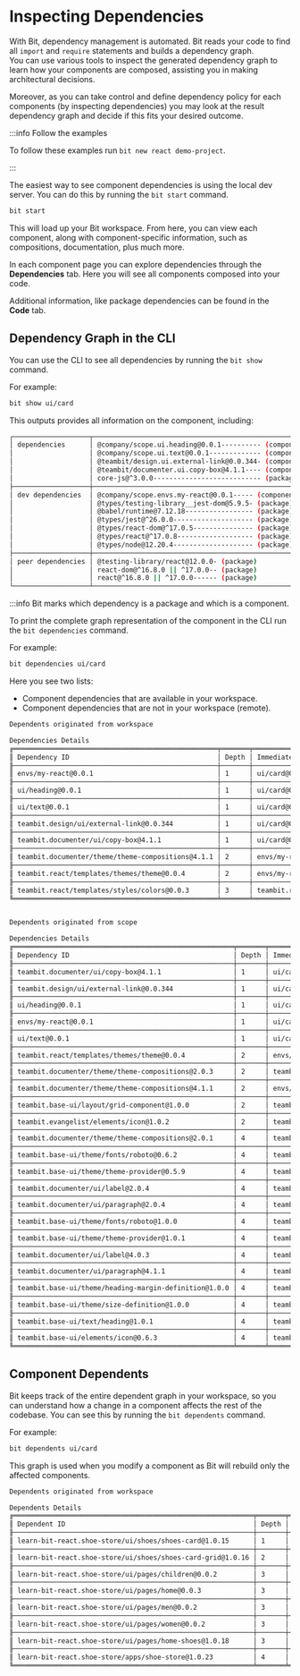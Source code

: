 <!-- // import { Image } from '@teambit/docs.ui.zoomable-image'; -->

# Inspecting Dependencies

With Bit, dependency management is automated. Bit reads your code to find all `import` and `require` statements and builds a dependency graph.  
You can use various tools to inspect the generated dependency graph to learn how your components are composed, assisting you in making architectural decisions. 

Moreover, as you can take control and define dependency policy for each components (by inspecting dependencies) you may look at the result dependency graph and decide if this fits your desired outcome.

:::info Follow the examples

To follow these examples run `bit new react demo-project`.

:::

The easiest way to see component dependencies is using the local dev server. You can do this by running the `bit start` command.

```bash title="start dev server"
bit start
```

This will load up your Bit workspace. From here, you can view each component, along with component-specific information, such as compositions, documentation, plus much more.

In each component page you can explore dependencies through the **Dependencies** tab. Here you will see all components composed into your code.


<!-- {/* <Image src={devServerDepsGraph} /> */} -->

Additional information, like package dependencies can be found in the **Code** tab.


<!-- {/* <Image src={devServerDepsCode} /> */} -->

## Dependency Graph in the CLI

You can use the CLI to see all dependencies by running the `bit show` command.

For example:

```bash title="show all dependencies"
bit show ui/card
```

This outputs provides all information on the component, including:

```bash
┌───────────────────┬──────────────────────────────────────────────────────────┐
│ dependencies      │ @company/scope.ui.heading@0.0.1---------- (component)    │
│                   │ @company/scope.ui.text@0.0.1------------- (component)    │
│                   │ @teambit/design.ui.external-link@0.0.344- (component)    │
│                   │ @teambit/documenter.ui.copy-box@4.1.1---- (component)    │
│                   │ core-js@^3.0.0--------------------------- (package)      │
├───────────────────┼──────────────────────────────────────────────────────────┤
│ dev dependencies  │ @company/scope.envs.my-react@0.0.1----- (component)      │
│                   │ @types/testing-library__jest-dom@5.9.5- (package)        │
│                   │ @babel/runtime@7.12.18----------------- (package)        │
│                   │ @types/jest@^26.0.0-------------------- (package)        │
│                   │ @types/react-dom@^17.0.5--------------- (package)        │
│                   │ @types/react@^17.0.8------------------- (package)        │
│                   │ @types/node@12.20.4-------------------- (package)        │
├───────────────────┼──────────────────────────────────────────────────────────┤
│ peer dependencies │ @testing-library/react@12.0.0- (package)                 │
│                   │ react-dom@^16.8.0 || ^17.0.0-- (package)                 │
│                   │ react@^16.8.0 || ^17.0.0------ (package)                 │
└───────────────────┴──────────────────────────────────────────────────────────┘
```

:::info Bit marks which dependency is a package and which is a component.

To print the complete graph representation of the component in the CLI run the `bit dependencies` command.

For example:

```bash
bit dependencies ui/card
```

Here you see two lists:

- Component dependencies that are available in your workspace.
- Component dependencies that are not in your workspace (remote).

```bash
Dependents originated from workspace

Dependencies Details
╔═══════════════════════════════════════════════════╤═══════╤════════════════════════════════════════════╤═════════════════╗
║ Dependency ID                                     │ Depth │ Immediate Dependent                        │ Dependency type ║
╟───────────────────────────────────────────────────┼───────┼────────────────────────────────────────────┼─────────────────╢
║ envs/my-react@0.0.1                               │ 1     │ ui/card@0.0.1                              │                 ║
╟───────────────────────────────────────────────────┼───────┼────────────────────────────────────────────┼─────────────────╢
║ ui/heading@0.0.1                                  │ 1     │ ui/card@0.0.1                              │ prod            ║
╟───────────────────────────────────────────────────┼───────┼────────────────────────────────────────────┼─────────────────╢
║ ui/text@0.0.1                                     │ 1     │ ui/card@0.0.1                              │ prod            ║
╟───────────────────────────────────────────────────┼───────┼────────────────────────────────────────────┼─────────────────╢
║ teambit.design/ui/external-link@0.0.344           │ 1     │ ui/card@0.0.1                              │ prod            ║
╟───────────────────────────────────────────────────┼───────┼────────────────────────────────────────────┼─────────────────╢
║ teambit.documenter/ui/copy-box@4.1.1              │ 1     │ ui/card@0.0.1                              │ prod            ║
╟───────────────────────────────────────────────────┼───────┼────────────────────────────────────────────┼─────────────────╢
║ teambit.documenter/theme/theme-compositions@4.1.1 │ 2     │ envs/my-react@0.0.1                        │ prod            ║
╟───────────────────────────────────────────────────┼───────┼────────────────────────────────────────────┼─────────────────╢
║ teambit.react/templates/themes/theme@0.0.4        │ 2     │ envs/my-react@0.0.1                        │ prod            ║
╟───────────────────────────────────────────────────┼───────┼────────────────────────────────────────────┼─────────────────╢
║ teambit.react/templates/styles/colors@0.0.3       │ 3     │ teambit.react/templates/themes/theme@0.0.4 │ prod            ║
╚═══════════════════════════════════════════════════╧═══════╧════════════════════════════════════════════╧═════════════════╝


Dependents originated from scope

Dependencies Details
╔═══════════════════════════════════════════════════════╤═══════╤═══════════════════════════════════════════════════╤═════════════════╗
║ Dependency ID                                         │ Depth │ Immediate Dependent                               │ Dependency type ║
╟───────────────────────────────────────────────────────┼───────┼───────────────────────────────────────────────────┼─────────────────╢
║ teambit.documenter/ui/copy-box@4.1.1                  │ 1     │ ui/card@0.0.1                                     │ prod            ║
╟───────────────────────────────────────────────────────┼───────┼───────────────────────────────────────────────────┼─────────────────╢
║ teambit.design/ui/external-link@0.0.344               │ 1     │ ui/card@0.0.1                                     │ prod            ║
╟───────────────────────────────────────────────────────┼───────┼───────────────────────────────────────────────────┼─────────────────╢
║ ui/heading@0.0.1                                      │ 1     │ ui/card@0.0.1                                     │ prod            ║
╟───────────────────────────────────────────────────────┼───────┼───────────────────────────────────────────────────┼─────────────────╢
║ envs/my-react@0.0.1                                   │ 1     │ ui/card@0.0.1                                     │                 ║
╟───────────────────────────────────────────────────────┼───────┼───────────────────────────────────────────────────┼─────────────────╢
║ ui/text@0.0.1                                         │ 1     │ ui/card@0.0.1                                     │ prod            ║
╟───────────────────────────────────────────────────────┼───────┼───────────────────────────────────────────────────┼─────────────────╢
║ teambit.react/templates/themes/theme@0.0.4            │ 2     │ envs/my-react@0.0.1                               │ prod            ║
╟───────────────────────────────────────────────────────┼───────┼───────────────────────────────────────────────────┼─────────────────╢
║ teambit.documenter/theme/theme-compositions@2.0.3     │ 2     │ teambit.design/ui/external-link@0.0.344           │ dev             ║
╟───────────────────────────────────────────────────────┼───────┼───────────────────────────────────────────────────┼─────────────────╢
║ teambit.documenter/theme/theme-compositions@4.1.1     │ 2     │ envs/my-react@0.0.1                               │ prod            ║
╟───────────────────────────────────────────────────────┼───────┼───────────────────────────────────────────────────┼─────────────────╢
║ teambit.base-ui/layout/grid-component@1.0.0           │ 2     │ teambit.documenter/ui/copy-box@4.1.1              │ prod            ║
╟───────────────────────────────────────────────────────┼───────┼───────────────────────────────────────────────────┼─────────────────╢
║ teambit.evangelist/elements/icon@1.0.2                │ 2     │ teambit.documenter/ui/copy-box@4.1.1              │ prod            ║
╟───────────────────────────────────────────────────────┼───────┼───────────────────────────────────────────────────┼─────────────────╢
║ teambit.documenter/theme/theme-compositions@2.0.1     │ 4     │ teambit.evangelist/elements/icon@0.5.20           │ dev             ║
╟───────────────────────────────────────────────────────┼───────┼───────────────────────────────────────────────────┼─────────────────╢
║ teambit.base-ui/theme/fonts/roboto@0.6.2              │ 4     │ teambit.documenter/theme/theme-context@2.0.4      │ prod            ║
╟───────────────────────────────────────────────────────┼───────┼───────────────────────────────────────────────────┼─────────────────╢
║ teambit.base-ui/theme/theme-provider@0.5.9            │ 4     │ teambit.documenter/theme/theme-context@2.0.4      │ prod            ║
╟───────────────────────────────────────────────────────┼───────┼───────────────────────────────────────────────────┼─────────────────╢
║ teambit.documenter/ui/label@2.0.4                     │ 4     │ teambit.documenter/theme/theme-context@2.0.4      │ dev             ║
╟───────────────────────────────────────────────────────┼───────┼───────────────────────────────────────────────────┼─────────────────╢
║ teambit.documenter/ui/paragraph@2.0.4                 │ 4     │ teambit.documenter/theme/theme-context@2.0.4      │ dev             ║
╟───────────────────────────────────────────────────────┼───────┼───────────────────────────────────────────────────┼─────────────────╢
║ teambit.base-ui/theme/fonts/roboto@1.0.0              │ 4     │ teambit.documenter/theme/theme-context@4.0.3      │ prod            ║
╟───────────────────────────────────────────────────────┼───────┼───────────────────────────────────────────────────┼─────────────────╢
║ teambit.base-ui/theme/theme-provider@1.0.1            │ 4     │ teambit.documenter/theme/theme-context@4.0.3      │ prod            ║
╟───────────────────────────────────────────────────────┼───────┼───────────────────────────────────────────────────┼─────────────────╢
║ teambit.documenter/ui/label@4.0.3                     │ 4     │ teambit.documenter/theme/theme-context@4.0.3      │ dev             ║
╟───────────────────────────────────────────────────────┼───────┼───────────────────────────────────────────────────┼─────────────────╢
║ teambit.documenter/ui/paragraph@4.1.1                 │ 4     │ teambit.documenter/theme/theme-context@4.0.3      │ dev             ║
╟───────────────────────────────────────────────────────┼───────┼───────────────────────────────────────────────────┼─────────────────╢
║ teambit.base-ui/theme/heading-margin-definition@1.0.0 │ 4     │ teambit.evangelist/theme/evangelist-theme@1.0.2   │ prod            ║
╟───────────────────────────────────────────────────────┼───────┼───────────────────────────────────────────────────┼─────────────────╢
║ teambit.base-ui/theme/size-definition@1.0.0           │ 4     │ teambit.evangelist/theme/evangelist-theme@1.0.2   │ prod            ║
╟───────────────────────────────────────────────────────┼───────┼───────────────────────────────────────────────────┼─────────────────╢
║ teambit.base-ui/text/heading@1.0.1                    │ 4     │ teambit.documenter/ui/heading@4.1.1               │ prod            ║
╟───────────────────────────────────────────────────────┼───────┼───────────────────────────────────────────────────┼─────────────────╢
║ teambit.base-ui/elements/icon@0.6.3                   │ 4     │ teambit.evangelist/elements/icon@0.5.20           │ prod            ║
╚═══════════════════════════════════════════════════════╧═══════╧═══════════════════════════════════════════════════╧═════════════════╝

```

## Component Dependents

Bit keeps track of the entire dependent graph in your workspace, so you can understand how a change in a component affects the rest of the codebase. 
You can see this by running the `bit dependents` command.

For example:

```bash
bit dependents ui/card
```

This graph is used when you modify a component as Bit will rebuild only the affected components.

```bash
Dependents originated from workspace

Dependents Details
╔════════════════════════════════════════════════════════════╤═══════╤════════════════════════════════════════════════════════════╤════════════════╗
║ Dependent ID                                               │ Depth │ Immediate Dependency                                       │ Dependent type ║
╟────────────────────────────────────────────────────────────┼───────┼────────────────────────────────────────────────────────────┼────────────────╢
║ learn-bit-react.shoe-store/ui/shoes/shoes-card@1.0.15      │ 1     │ learn-bit-react.base-ui/ui/card@1.0.11                     │ prod           ║
╟────────────────────────────────────────────────────────────┼───────┼────────────────────────────────────────────────────────────┼────────────────╢
║ learn-bit-react.shoe-store/ui/shoes/shoes-card-grid@1.0.16 │ 2     │ learn-bit-react.shoe-store/ui/shoes/shoes-card@1.0.15      │ prod           ║
╟────────────────────────────────────────────────────────────┼───────┼────────────────────────────────────────────────────────────┼────────────────╢
║ learn-bit-react.shoe-store/ui/pages/children@0.0.2         │ 3     │ learn-bit-react.shoe-store/ui/shoes/shoes-card-grid@1.0.16 │ prod           ║
╟────────────────────────────────────────────────────────────┼───────┼────────────────────────────────────────────────────────────┼────────────────╢
║ learn-bit-react.shoe-store/ui/pages/home@0.0.3             │ 3     │ learn-bit-react.shoe-store/ui/shoes/shoes-card-grid@1.0.16 │ prod           ║
╟────────────────────────────────────────────────────────────┼───────┼────────────────────────────────────────────────────────────┼────────────────╢
║ learn-bit-react.shoe-store/ui/pages/men@0.0.2              │ 3     │ learn-bit-react.shoe-store/ui/shoes/shoes-card-grid@1.0.16 │ prod           ║
╟────────────────────────────────────────────────────────────┼───────┼────────────────────────────────────────────────────────────┼────────────────╢
║ learn-bit-react.shoe-store/ui/pages/women@0.0.2            │ 3     │ learn-bit-react.shoe-store/ui/shoes/shoes-card-grid@1.0.16 │ prod           ║
╟────────────────────────────────────────────────────────────┼───────┼────────────────────────────────────────────────────────────┼────────────────╢
║ learn-bit-react.shoe-store/ui/pages/home-shoes@1.0.18      │ 3     │ learn-bit-react.shoe-store/ui/shoes/shoes-card-grid@1.0.16 │ prod           ║
╟────────────────────────────────────────────────────────────┼───────┼────────────────────────────────────────────────────────────┼────────────────╢
║ learn-bit-react.shoe-store/apps/shoe-store@1.0.23          │ 4     │ learn-bit-react.shoe-store/ui/pages/women@0.0.2            │ prod           ║
╚════════════════════════════════════════════════════════════╧═══════╧════════════════════════════════════════════════════════════╧════════════════╝
```
